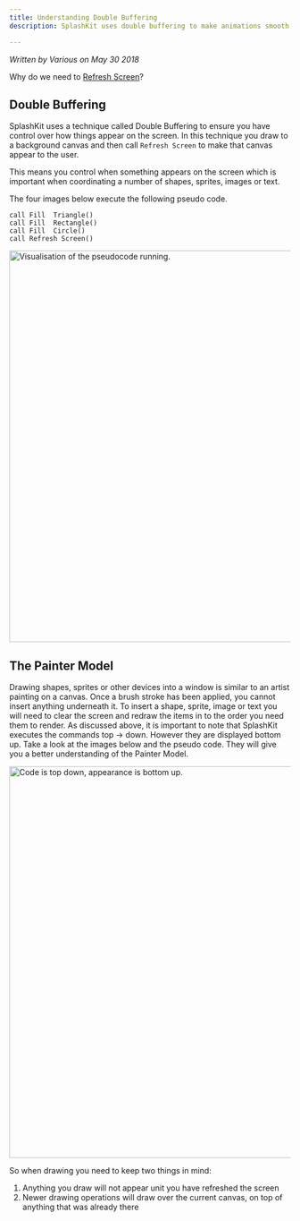 ```yaml
---
title: Understanding Double Buffering
description: SplashKit uses double buffering to make animations smooth, but this means you need to do a few steps in order to get images appearing on the screen as you expect. In this article we discuss the basics of double buffering and the idea of the painters model.

---
```


*Written by Various on May 30 2018*

Why do we need to [Refresh Screen](/api/graphics#refresh_screen)?

## Double Buffering

SplashKit uses a technique called Double Buffering to ensure you have control over how things appear on the screen.  In this technique you draw to a background canvas and then call `Refresh Screen` to make that canvas appear to the user.

This means you control when something appears on the screen which is important when coordinating a number of shapes, sprites, images or text.

The four images below execute the following pseudo code.

```
call Fill  Triangle() 
call Fill  Rectangle() 
call Fill  Circle() 
call Refresh Screen() 
```

<img alt="Visualisation of the pseudocode running." src="/images/articles/starter/double_buffer/draw_shapes.png" style="width: 700px"></img>

## The Painter Model

Drawing shapes, sprites or other devices into a window is similar to an artist painting on a canvas. Once a brush stroke has been applied, you cannot insert anything underneath it. To insert a shape, sprite, image or text you will need to clear the screen and redraw the items in to the order you need them to render. As discussed above, it is important to note that SplashKit executes the commands top -> down. However they are displayed bottom up. Take a look at the images below and the pseudo code. They will give you a better understanding of the Painter Model.

<img alt="Code is top down, appearance is bottom up." src="/images/articles/starter/double_buffer/painter-new.jpg" style="width: 700px"></img>

So when drawing you need to keep two things in mind:

1. Anything you draw will not appear unit you have refreshed the screen
1. Newer drawing operations will draw over the current canvas, on top of anything that was already there